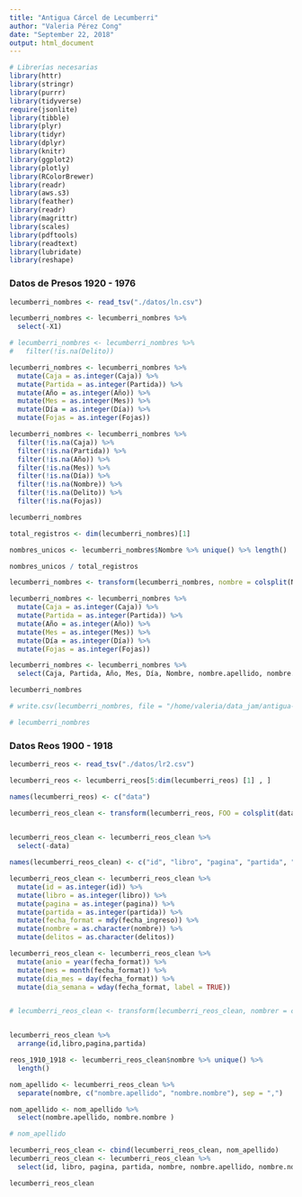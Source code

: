 ```yaml
---
title: "Antigua Cárcel de Lecumberri"
author: "Valeria Pérez Cong"
date: "September 22, 2018"
output: html_document
---
```



```r
# Librerías necesarias
library(httr)
library(stringr)
library(purrr)
library(tidyverse)
require(jsonlite)
library(tibble)
library(plyr)
library(tidyr)
library(dplyr)
library(knitr)
library(ggplot2)
library(plotly)
library(RColorBrewer)
library(readr)
library(aws.s3)
library(feather)
library(readr)
library(magrittr)
library(scales)
library(pdftools)
library(readtext)
library(lubridate)
library(reshape)
```

### Datos de Presos  1920 - 1976 
```r
lecumberri_nombres <- read_tsv("./datos/ln.csv")

lecumberri_nombres <- lecumberri_nombres %>% 
  select(-X1)

# lecumberri_nombres <- lecumberri_nombres %>% 
#   filter(!is.na(Delito))

lecumberri_nombres <- lecumberri_nombres %>% 
  mutate(Caja = as.integer(Caja)) %>% 
  mutate(Partida = as.integer(Partida)) %>% 
  mutate(Año = as.integer(Año)) %>% 
  mutate(Mes = as.integer(Mes)) %>% 
  mutate(Día = as.integer(Día)) %>% 
  mutate(Fojas = as.integer(Fojas)) 

lecumberri_nombres <- lecumberri_nombres %>% 
  filter(!is.na(Caja)) %>% 
  filter(!is.na(Partida)) %>%
  filter(!is.na(Año)) %>%
  filter(!is.na(Mes)) %>%
  filter(!is.na(Día)) %>%
  filter(!is.na(Nombre)) %>%
  filter(!is.na(Delito)) %>%
  filter(!is.na(Fojas)) 

lecumberri_nombres
```


```r
total_registros <- dim(lecumberri_nombres)[1]

nombres_unicos <- lecumberri_nombres$Nombre %>% unique() %>% length()

nombres_unicos / total_registros 
```


```r
lecumberri_nombres <- transform(lecumberri_nombres, nombre = colsplit(Nombre, split = ",", names = c("apellido", "nombre")))

lecumberri_nombres <- lecumberri_nombres %>% 
  mutate(Caja = as.integer(Caja)) %>% 
  mutate(Partida = as.integer(Partida)) %>% 
  mutate(Año = as.integer(Año)) %>% 
  mutate(Mes = as.integer(Mes)) %>% 
  mutate(Día = as.integer(Día)) %>% 
  mutate(Fojas = as.integer(Fojas)) 

lecumberri_nombres <- lecumberri_nombres %>% 
  select(Caja, Partida, Año, Mes, Día, Nombre, nombre.apellido, nombre.nombre, Delito, Fojas)

lecumberri_nombres
```


```r
# write.csv(lecumberri_nombres, file = "/home/valeria/data_jam/antigua-carcel-lecumberri/datos/lecumberri_nombre_clean.csv", row.names = FALSE)

# lecumberri_nombres
```


### Datos Reos 1900 - 1918 
```r
lecumberri_reos <- read_tsv("./datos/lr2.csv")

lecumberri_reos <- lecumberri_reos[5:dim(lecumberri_reos) [1] , ]

names(lecumberri_reos) <- c("data")

lecumberri_reos_clean <- transform(lecumberri_reos, FOO = colsplit(data, split = "\\|", names = c("id","libro", "pagina", "partida", "fecha_ingreso", "nombre", "delitos")))

           
lecumberri_reos_clean <- lecumberri_reos_clean %>% 
  select(-data)

names(lecumberri_reos_clean) <- c("id", "libro", "pagina", "partida", "fecha_ingreso", "nombre", "delitos" )

lecumberri_reos_clean <- lecumberri_reos_clean %>% 
  mutate(id = as.integer(id)) %>% 
  mutate(libro = as.integer(libro)) %>% 
  mutate(pagina = as.integer(pagina)) %>% 
  mutate(partida = as.integer(partida)) %>%
  mutate(fecha_format = mdy(fecha_ingreso)) %>% 
  mutate(nombre = as.character(nombre)) %>% 
  mutate(delitos = as.character(delitos))

lecumberri_reos_clean <- lecumberri_reos_clean %>% 
  mutate(anio = year(fecha_format)) %>% 
  mutate(mes = month(fecha_format)) %>%
  mutate(dia_mes = day(fecha_format)) %>% 
  mutate(dia_semana = wday(fecha_format, label = TRUE))


# lecumberri_reos_clean <- transform(lecumberri_reos_clean, nombrer = colsplit(nombre, split = ",", names = c("apellido", "nombre")))


lecumberri_reos_clean %>% 
  arrange(id,libro,pagina,partida)
```


```r
reos_1910_1918 <- lecumberri_reos_clean$nombre %>% unique() %>% 
  length()
```


```r
nom_apellido <- lecumberri_reos_clean %>% 
  separate(nombre, c("nombre.apellido", "nombre.nombre"), sep = ",")

nom_apellido <- nom_apellido %>% 
  select(nombre.apellido, nombre.nombre )

# nom_apellido

lecumberri_reos_clean <- cbind(lecumberri_reos_clean, nom_apellido)
lecumberri_reos_clean <- lecumberri_reos_clean %>% 
  select(id, libro, pagina, partida, nombre, nombre.apellido, nombre.nombre, fecha_ingreso, fecha_format, anio, mes, dia_mes, dia_semana, delitos)

lecumberri_reos_clean
```


